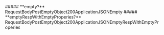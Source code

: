 
<Collapsible>
    ##### **empty?** RequestBodyPostEmptyObject200ApplicationJSONEmpty
    <Collapsible.Break/>
    <RequestBodyPostEmptyObject200ApplicationJSONEmpty/>
</Collapsible>

<Collapsible>
    ##### **emptyRespWithEmptyProperies?** RequestBodyPostEmptyObject200ApplicationJSONEmptyRespWithEmptyProperies
    <Collapsible.Break/>
    <RequestBodyPostEmptyObject200ApplicationJSONEmptyRespWithEmptyProperies/>
</Collapsible>

